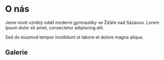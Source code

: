 <script>
</script>
# O nás

Jsme nově vzniklý oddíl moderní gymnastiky ve Žďáře nad Sázavou. Lorem ipsum dolor sit amet, consectetur adipiscing elit.

Sed do eiusmod tempor incididunt ut labore et dolore magna aliqua.

## Galerie

<Galerie />
